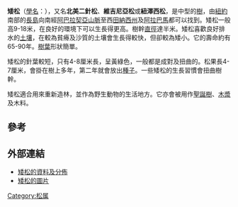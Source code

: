 {{Speciesbox
| name = 矮松
| status = LC
| status_system = IUCN3.1
| status_ref = <ref name=iucn>{{IUCN2006|assessors=Conifer Specialist Group|year=1998|id=42426|title=Pinus virginiana|downloaded=2006-05-11}}</ref>
| image = Pinus virginiana.jpg
| image_width = 250px
| divisio = [[松柏門|松柏門]] Coniferophyta
| genus = Pinus
| species = virginiana
| authority = [[菲利普·米勒|Mill.]]
}}

'''矮松'''（[[學名|學名]]：''{{lang|la|Pinus virginiana}}''），又名'''北美二針松'''、'''維吉尼亞松'''或'''紐澤西松'''，是中型的[[樹|樹]]，由[[紐約|紐約]]南部的[[長島_(紐約)|長島]]向南經[[阿巴拉契亞山脈|阿巴拉契亞山脈]]至西[[田納西州|田納西州]]及[[阿拉巴馬|阿拉巴馬]]都可以找到。矮松一般高9-18米，在良好的環境下可以生長得更高。樹幹[[直徑|直徑]]達半米。矮松喜歡良好排水的[[土壤|土壤]]，在較為貧瘠及沙質的土壤會生長得較快，但卻較為矮小。它的壽命約有65-90年。[[樹葉|樹葉]]形狀簡單。

矮松的針葉較短，只有4-8厘米長，呈黃綠色，一般都是成對及扭曲的。松果長4-7厘米，會掛在樹上多年，第二年就會放出[[種子|種子]]。一些矮松的生長習慣會扭曲樹幹。

矮松適合用來重新造林，並作為野生動物的生活地方。它亦會被用作[[聖誕樹|聖誕樹]]、[[木漿|木漿]]及木料。

== 參考 ==
{{reflist}}

== 外部連結 ==
* [http://www.efloras.org/florataxon.aspx?flora_id=1&taxon_id=200005370 矮松的資料及分佈] {{Wayback|url=http://www.efloras.org/florataxon.aspx?flora_id=1&taxon_id=200005370 |date=20070930065012 }}
* [https://web.archive.org/web/20081012024951/http://www.cas.vanderbilt.edu/bioimages/species/frame/pivi2.htm 矮松的圖片]
{{Taxonbar|from=Q3505749}}

[[Category:松属|Category:松属]]